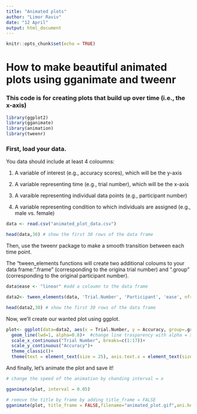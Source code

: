 ---
title: "Animated plots"
author: "Limor Raviv"
date: "12 April"
output: html_document
---

```{r setup, include=FALSE}
knitr::opts_chunk$set(echo = TRUE)
```

# How to make beautiful animated plots using gganimate and tweenr

### This code is for creating plots that build up over time (i.e., the x-axis)

```{r load packages, echo=TRUE, warning=FALSE}
library(ggplot2)
library(gganimate)
library(animation)
library(tweenr)
```

### First, load your data.

You data should include at least 4 coloumns:

1. A variable of interest  (e.g., accuracy scores), which will be the y-axis 

2. A variable representing time (e.g., trial number), which will be the x-axis 

3. A varaible representing individual data points (e.g., participant number) 

4. A variable representing condition to which individuals are assigned (e.g., male vs. female) 

```{r load data, include=TRUE}

data <- read.csv("animated_plot_data.csv") 

head(data,30) # show the first 30 rows of the data frame
```

Then, use the tweenr package to make a smooth transition between each time point.

The "tween_elements functions will create two additional coloums to your data frame: ".frame" (corresponding to the origina trial number) and ".group" (corresponding to the original participant number).

```{r smooth, include=TRUE}

data$ease <- "linear" #add a coloumn to the data frame

data2<- tween_elements(data, 'Trial.Number', 'Participant', 'ease', nframes = 100) # create 100 frames between each trial number

head(data2,30) # show the first 30 rows of the data frame
```

Now, we'll create our wanted plot using ggplot.


```{r plot, warning=FALSE}
plot<- ggplot(data=data2, aes(x = Trial.Number, y = Accuracy, group=.group, color=Condition, frame=.frame, cumulative=TRUE))+
  geom_line(lwd=1, alpha=0.8)+  #change line trasparency with alpha = x
  scale_x_continuous("Trial Number", breaks=c(1:17))+
  scale_y_continuous("Accuracy")+
  theme_classic()+
  theme(text = element_text(size = 25), axis.text.x = element_text(size=20), legend.position=c(.8,.2))

```

And finally, let's animate the plot and save it!


```{r animate, include=TRUE, fig.show="animate""}

# change the speed of the animation by chanding interval = x

gganimate(plot, interval = 0.05)

# remove the title by frame by adding title_frame = FALSE
gganimate(plot, title_frame = FALSE,filename="animated_plot.gif",ani.height=500, ani.width=700, interval = 0.05) # save as gif


```

